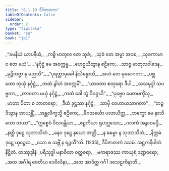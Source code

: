 ```yaml
---
title: "8.1.10 ဒီပိဇာတက"
tableOfContents: false
sidebar:
  order: 2
type: "tipitaka"
basket: "su"
book: "ja1"
---
```



<DynamicBreadcrumb />

<Division number="88" book="ja1">

<Paragraph number="1769" type="verses" book="ja1">
_“ခမနီယံ ယာပနီယံ,_  
_ကစ္စိ မာတုလ တေ သုခံ;_  
_သုခံ တေ အမ္မာ အဝစ,_  
_သုခကာမာဝ တေ မယံ”._  

</Paragraph>

</Division>
<Division number="89" book="ja1">

<Paragraph number="1770" type="verses" book="ja1">
_“နင်္ဂုဋ္ဌံ မေ အဝက္ကမ္မ,_  
_ဟေဌယိတွာန ဧဠိကေ;_  
_သာဇ္ဇ မာတုလဝါဒေန,_  
_မုဉ္စိတဗ္ဗာ နု မညသိ”._  

</Paragraph>

</Division>
<Division number="90" book="ja1">

<Paragraph number="1771" type="verses" book="ja1">
_“ပုရတ္ထာမုခေါ နိသိန္နောသိ,_  
_အဟံ တေ မုခမာဂတာ;_  
_ပစ္ဆတော တုယှံ နင်္ဂုဋ္ဌံ,_  
_ကထံ ခွါဟံ အဝက္ကမိံ”._  

</Paragraph>

</Division>
<Division number="91" book="ja1">

<Paragraph number="1772" type="verses" book="ja1">
_“ယာဝတာ စတုရော ဒီပါ,_  
_သသမုဒ္ဒါ သပဗ္ဗတာ;_  
_တာဝတာ မယှံ နင်္ဂုဋ္ဌံ,_  
_ကထံ ခေါ တွံ ဝိဝဇ္ဇယိ”._  

</Paragraph>

</Division>
<Division number="92" book="ja1">

<Paragraph number="1773" type="verses" book="ja1">
_“ပုဗ္ဗေဝ မေတမက္ခိံသု,_  
_မာတာ ပိတာ စ ဘာတရော;_  
_ဒီဃံ ဒုဋ္ဌဿ နင်္ဂုဋ္ဌံ,_  
_သာမှိ ဝေဟာယသာဂတာ”._  

</Paragraph>

</Division>
<Division number="93" book="ja1">

<Paragraph number="1774" type="verses" book="ja1">
_“တဉ္စ ဒိသွာန အာယန္တိံ,_  
_အန္တလိက္ခသ္မိ ဧဠိကေ;_  
_မိဂသင်္ဃော ပလာယိတ္ထ,_  
_ဘက္ခော မေ နာသိတော တယာ”._  

</Paragraph>

</Division>
<Division number="94" book="ja1">

<Paragraph number="1775" type="verses" book="ja1">
_“ဣစ္စေဝံ ဝိလပန္တိယာ,_  
_ဧဠကိယာ ရုဟဂ္ဃသော;_  
_ဂလကံ အနွာဝမဒ္ဒိ,_  
_နတ္ထိ ဒုဋ္ဌေ သုဘာသိတံ._  

</Paragraph>

</Division>
<Division number="95" book="ja1">

<Paragraph number="1776" type="verses" book="ja1">
_နေဝ ဒုဋ္ဌေ နယော အတ္ထိ,_  
_န ဓမ္မော န သုဘာသိတံ;_  
_နိက္ကမံ ဒုဋ္ဌေ ယုဉ္ဇေထ,_  
_သော စ သဗ္ဘိံ န ရဉ္ဇတီ”တိ. (1235)_  


</Paragraph>
</Division>

<Paragraph number="1777" type="center" book="ja1">
ဒီပိဇာတကံ ဒသမံ.



</Paragraph>

<Paragraph number="1778" type="center" book="ja1">
အဋ္ဌကနိပါတံ နိဋ္ဌိတံ.



</Paragraph>

<Paragraph number="1779" type="center" book="ja1">
တဿုဒ္ဒါနံ


</Paragraph>

<Paragraph number="1780" type="verses" book="ja1">
_ပရိသုဒ္ဓါ မနာဝိလာ ဝတ္ထဓရာ,_  
_ဗကရာဇဿ ကာယုရံ ဒဏ္ဍဝရော;_  
_အထ အင်္ဂါရ စေတိယ ဒေဝိလိနာ,_  
_အထ အာဒိတ္တ ဂင်္ဂါ ဒသေဠကိနာတိ._
</Paragraph>